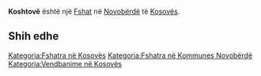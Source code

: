 {{Fshat në Kosovës
 | Emri                = Koshtovë
| sqi_N_name = Koshtovë
| sqi_N_FULL_NAME_RO = Koshtovë
| sqi_N_FULL_NAME_ND_RO = Koshtove
| sqi_N_SORT_NAME_RG = KOSHTOVE
| sqi_N_FULL_NAME_RG = Koshtovë
| sqi_N_FULL_NAME_ND_RG = Koshtove
| srp_N_name = Košutovo
| srp_N_FULL_NAME_RO = Košutovo
| srp_N_FULL_NAME_ND_RO = Kosutovo
| srp_N_SORT_NAME_RG = KOSUTOVO
| srp_N_FULL_NAME_RG = Košutovo
| srp_N_FULL_NAME_ND_RG = Kosutovo
| srp_NS_name = Кошутово
| srp_NS_FULL_NAME_RO = Кошутово
| srp_NS_FULL_NAME_ND_RO = Кошутово
| srp_NS_SORT_NAME_RG = КОШУТОВО
| srp_NS_FULL_NAME_RG = Кошутово
| srp_NS_FULL_NAME_ND_RG = Кошутово

 | Emri (Rasa dhanore) = 
 | Figura              = 
 | Shteti              = Kosovo
 | Komuna              = Novobërdë
 | Kodi postar         = 
 | Sipërfaqja          = 

 | Popullsia           = 

 | Regj. i popullsisë  = 
 | Dend. e popullsisë  = 
 | Faqja zyrtare       = 
 <!--- Koordinatat ----> 
 | Gjerësia            = 42.874444
 | Gjatësia            = 20.786111
 | Lartësia            = 
}}
'''Koshtovë''' është një [[Fshat]] në [[Novobërdë]] të [[Kosovës]].

<!-- == Gjeografia == -->
<!-- == Historia == -->
<!-- == Demografia == -->
== Shih edhe ==
{{Komuna Novobërdë}}
{{Kosovo-Administrata-Cung}}

[[Kategoria:Fshatra në Kosovës]]
[[Kategoria:Fshatra në Kommunes Novobërdë]]
[[Kategoria:Vendbanime në Kosovës]]